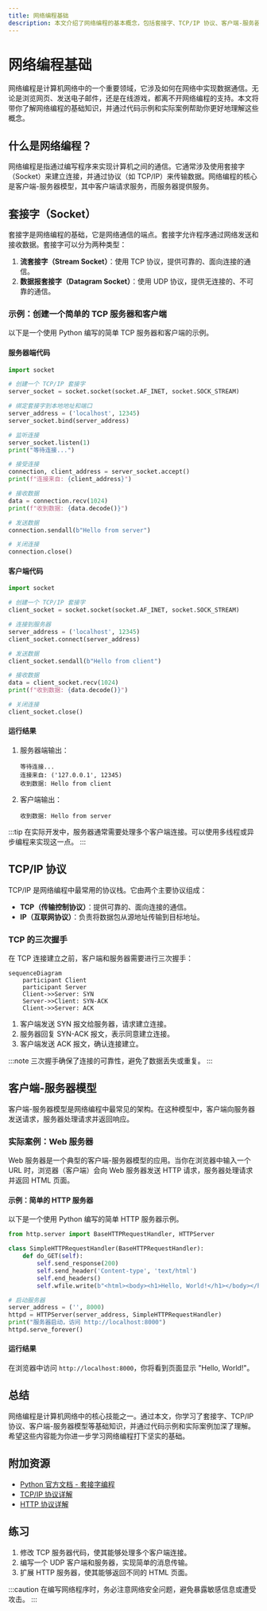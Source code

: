 ```yaml
---
title: 网络编程基础
description: 本文介绍了网络编程的基本概念，包括套接字、TCP/IP 协议、客户端-服务器模型等，适合初学者学习。
---
```


# 网络编程基础

网络编程是计算机网络中的一个重要领域，它涉及如何在网络中实现数据通信。无论是浏览网页、发送电子邮件，还是在线游戏，都离不开网络编程的支持。本文将带你了解网络编程的基础知识，并通过代码示例和实际案例帮助你更好地理解这些概念。

## 什么是网络编程？

网络编程是指通过编写程序来实现计算机之间的通信。它通常涉及使用套接字（Socket）来建立连接，并通过协议（如 TCP/IP）来传输数据。网络编程的核心是客户端-服务器模型，其中客户端请求服务，而服务器提供服务。

## 套接字（Socket）

套接字是网络编程的基础，它是网络通信的端点。套接字允许程序通过网络发送和接收数据。套接字可以分为两种类型：

1. **流套接字（Stream Socket）**：使用 TCP 协议，提供可靠的、面向连接的通信。
2. **数据报套接字（Datagram Socket）**：使用 UDP 协议，提供无连接的、不可靠的通信。

### 示例：创建一个简单的 TCP 服务器和客户端

以下是一个使用 Python 编写的简单 TCP 服务器和客户端的示例。

#### 服务器端代码

```python
import socket

# 创建一个 TCP/IP 套接字
server_socket = socket.socket(socket.AF_INET, socket.SOCK_STREAM)

# 绑定套接字到本地地址和端口
server_address = ('localhost', 12345)
server_socket.bind(server_address)

# 监听连接
server_socket.listen(1)
print("等待连接...")

# 接受连接
connection, client_address = server_socket.accept()
print(f"连接来自: {client_address}")

# 接收数据
data = connection.recv(1024)
print(f"收到数据: {data.decode()}")

# 发送数据
connection.sendall(b"Hello from server")

# 关闭连接
connection.close()
```

#### 客户端代码

```python
import socket

# 创建一个 TCP/IP 套接字
client_socket = socket.socket(socket.AF_INET, socket.SOCK_STREAM)

# 连接到服务器
server_address = ('localhost', 12345)
client_socket.connect(server_address)

# 发送数据
client_socket.sendall(b"Hello from client")

# 接收数据
data = client_socket.recv(1024)
print(f"收到数据: {data.decode()}")

# 关闭连接
client_socket.close()
```

#### 运行结果

1. 服务器端输出：
   ```
   等待连接...
   连接来自: ('127.0.0.1', 12345)
   收到数据: Hello from client
   ```

2. 客户端输出：
   ```
   收到数据: Hello from server
   ```

:::tip
在实际开发中，服务器通常需要处理多个客户端连接。可以使用多线程或异步编程来实现这一点。
:::

## TCP/IP 协议

TCP/IP 是网络编程中最常用的协议栈。它由两个主要协议组成：

- **TCP（传输控制协议）**：提供可靠的、面向连接的通信。
- **IP（互联网协议）**：负责将数据包从源地址传输到目标地址。

### TCP 的三次握手

在 TCP 连接建立之前，客户端和服务器需要进行三次握手：

```mermaid
sequenceDiagram
    participant Client
    participant Server
    Client->>Server: SYN
    Server->>Client: SYN-ACK
    Client->>Server: ACK
```

1. 客户端发送 SYN 报文给服务器，请求建立连接。
2. 服务器回复 SYN-ACK 报文，表示同意建立连接。
3. 客户端发送 ACK 报文，确认连接建立。

:::note
三次握手确保了连接的可靠性，避免了数据丢失或重复。
:::

## 客户端-服务器模型

客户端-服务器模型是网络编程中最常见的架构。在这种模型中，客户端向服务器发送请求，服务器处理请求并返回响应。

### 实际案例：Web 服务器

Web 服务器是一个典型的客户端-服务器模型的应用。当你在浏览器中输入一个 URL 时，浏览器（客户端）会向 Web 服务器发送 HTTP 请求，服务器处理请求并返回 HTML 页面。

#### 示例：简单的 HTTP 服务器

以下是一个使用 Python 编写的简单 HTTP 服务器示例。

```python
from http.server import BaseHTTPRequestHandler, HTTPServer

class SimpleHTTPRequestHandler(BaseHTTPRequestHandler):
    def do_GET(self):
        self.send_response(200)
        self.send_header('Content-type', 'text/html')
        self.end_headers()
        self.wfile.write(b"<html><body><h1>Hello, World!</h1></body></html>")

# 启动服务器
server_address = ('', 8000)
httpd = HTTPServer(server_address, SimpleHTTPRequestHandler)
print("服务器启动，访问 http://localhost:8000")
httpd.serve_forever()
```

#### 运行结果

在浏览器中访问 `http://localhost:8000`，你将看到页面显示 "Hello, World!"。

## 总结

网络编程是计算机网络中的核心技能之一。通过本文，你学习了套接字、TCP/IP 协议、客户端-服务器模型等基础知识，并通过代码示例和实际案例加深了理解。希望这些内容能为你进一步学习网络编程打下坚实的基础。

## 附加资源

- [Python 官方文档 - 套接字编程](https://docs.python.org/3/library/socket.html)
- [TCP/IP 协议详解](https://www.ietf.org/rfc/rfc793.txt)
- [HTTP 协议详解](https://tools.ietf.org/html/rfc2616)

## 练习

1. 修改 TCP 服务器代码，使其能够处理多个客户端连接。
2. 编写一个 UDP 客户端和服务器，实现简单的消息传输。
3. 扩展 HTTP 服务器，使其能够返回不同的 HTML 页面。

:::caution
在编写网络程序时，务必注意网络安全问题，避免暴露敏感信息或遭受攻击。
:::